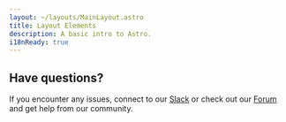 ```yaml
---
layout: ~/layouts/MainLayout.astro
title: Layout Elements
description: A basic intro to Astro.
i18nReady: true
---
```


<YoutubeVideo 
title="Learn how to get started with OpenReplay in 3 minutes or less."
description="Lorem ipsum dolor sit amet, consectetur adipiscing elit, sed do eiusmod tempor incididunt ut labore et dolore magna aliqua."
videoURL="https://www.youtube.com/watch?v=EWbtMK3qK30&ab"
learnMoreURL="Placeholder"
 />

## Have questions?

If you encounter any issues, connect to our [Slack](https://slack.openreplay.com) or check out our [Forum](https://forum.openreplay.com) and get help from our community.
